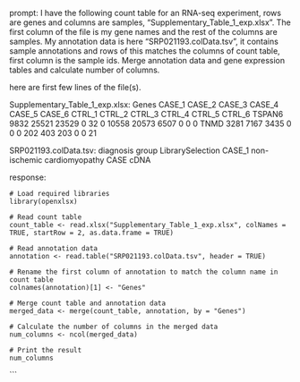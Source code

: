 prompt:
I have the following count table for an RNA-seq experiment, rows are genes and columns are samples, "Supplementary_Table_1_exp.xlsx". The first column of the file is my gene names and the rest of the columns are samples. My annotation data is here  "SRP021193.colData.tsv", it contains sample annotations and rows of this matches the columns of count table, first column is the sample ids. Merge annotation data and gene expression tables and calculate number of columns.

here are first few lines of the file(s).

Supplementary_Table_1_exp.xlsx:
Genes	CASE_1	CASE_2	CASE_3	CASE_4	CASE_5	CASE_6	CTRL_1	CTRL_2	CTRL_3	CTRL_4	CTRL_5	CTRL_6
TSPAN6	9832	25521	23529	0	32	0	10558	20573	6507	0	0	 0
TNMD	3281	 7167	 3435	0	 0	0	  202	  403	 203	0	0	21


SRP021193.colData.tsv:
diagnosis	group	LibrarySelection
CASE_1	non-ischemic cardiomyopathy	CASE	cDNA


response:
```
# Load required libraries
library(openxlsx)

# Read count table
count_table <- read.xlsx("Supplementary_Table_1_exp.xlsx", colNames = TRUE, startRow = 2, as.data.frame = TRUE)

# Read annotation data
annotation <- read.table("SRP021193.colData.tsv", header = TRUE)

# Rename the first column of annotation to match the column name in count table
colnames(annotation)[1] <- "Genes"

# Merge count table and annotation data
merged_data <- merge(count_table, annotation, by = "Genes")

# Calculate the number of columns in the merged data
num_columns <- ncol(merged_data)

# Print the result
num_columns
```
```
